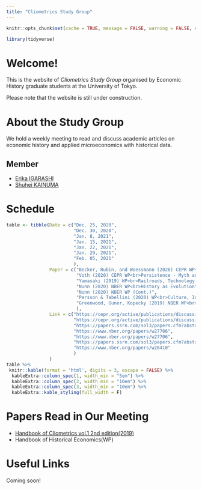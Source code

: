 ```yaml
---
title: "Cliometrics Study Group"
---
```


```r
knitr::opts_chunk$set(cache = TRUE, message = FALSE, warning = FALSE, echo = FALSE)

library(tidyverse)
```

# Welcome!

This is the website of _Cliometrics Study Group_ organised by Economic History graduate students at the University of Tokyo.

Please note that the website is still under construction.


<!-- https://github.com/juba/rmdformats -->
  <!-- rmdformats::material: -->

# About the Study Group

<!-- *We love Economic History!!* -->

We hold a weekly meeting to read and discuss academic articles on economic history and applied microeconomics with historical data.


## Member

- [Erika IGARASHI](https://sites.google.com/view/erika-igarashis-website/%E3%83%9B%E3%83%BC%E3%83%A0)
- [Shuhei KAINUMA](https://kainume.github.io)


# Schedule

```r
table <- tibble(Date = c("Dec. 25, 2020", 
                         "Dec. 30, 2020",
                         "Jan. 8, 2021",
                         "Jan. 15, 2021",
                         "Jan. 22, 2021",
                         "Jan. 29, 2021",
                         "Feb. 05, 2021"
                         ),
                Paper = c("Becker, Rubin, and Woessmann (2020) CEPR WP<br>Religion in Economic History : A Survey", 
                          "Voth (2020) CEPR WP<br>Persistence - Myth and Mystery",
                          "Yamasaki (2019) WP<br>Railroads, Technology Adoption, and Modern Economic Development: Evidence from Japan",
                          "Nunn (2020) NBER WP<br>History as Evolution",
                          "Nunn (2020) NBER WP (Cont.)",
                          "Persson & Tabellini (2020) WP<br>Culture, Institutions and Policy",
                          "Greenwood, Guner, Kopecky (2019) NBER WP<br>The Wife’s Protector: A Quantitative Theory Linking Contraceptive Technology with the Decline in Marriage"
                          ),
                Link = c("https://cepr.org/active/publications/discussion_papers/dp.php?dpno=14894",
                         "https://cepr.org/active/publications/discussion_papers/dp.php?dpno=15417",
                         "https://papers.ssrn.com/sol3/papers.cfm?abstract_id=3432796.",
                         "https://www.nber.org/papers/w27706",
                         "https://www.nber.org/papers/w27706",
                         "https://papers.ssrn.com/sol3/papers.cfm?abstract_id=3680457",
                         "https://www.nber.org/papers/w26410"
                         )
                )
table %>% 
 knitr::kable(format = 'html', digits = 3, escape = FALSE) %>% 
  kableExtra::column_spec(1, width_min = "5em") %>% 
  kableExtra::column_spec(2, width_min = "10em") %>% 
  kableExtra::column_spec(3, width_min = "10em") %>% 
  kableExtra::kable_styling(full_width = F) 

```

# Papers Read in Our Meeting

- [Handbook of Cliometrics vol.1 2nd edition(2019)](https://www.springer.com/gp/book/9783030001803)
- Handbook of Historical Economics(WP)


# Useful Links

Coming soon!

<!-- ## Data Source -->

<!-- ## Webinar -->

<!-- ## Teaching Materials -->
